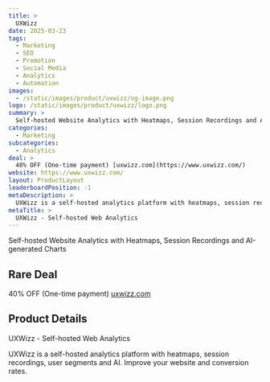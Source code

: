 ```yaml
---
title: >
  UXWizz
date: 2025-03-23
tags:
  - Marketing
  - SEO
  - Promotion
  - Social Media
  - Analytics
  - Automation
images:
  - /static/images/product/uxwizz/og-image.png
logo: /static/images/product/uxwizz/logo.png
summary: >
  Self-hosted Website Analytics with Heatmaps, Session Recordings and AI-generated Charts
categories:
  - Marketing
subcategories:
  - Analytics
deal: >
  40% OFF (One-time payment) [uxwizz.com](https://www.uxwizz.com/)
website: https://www.uxwizz.com/
layout: ProductLayout
leaderboardPosition: -1
metaDescription: >
  UXWizz is a self-hosted analytics platform with heatmaps, session recordings, user segments and AI. Improve your website and conversion rates.
metaTitle: >
  UXWizz - Self-hosted Web Analytics
---
```

Self-hosted Website Analytics with Heatmaps, Session Recordings and AI-generated Charts

## Rare Deal

40% OFF (One-time payment) [uxwizz.com](https://www.uxwizz.com/)

## Product Details

UXWizz - Self-hosted Web Analytics

UXWizz is a self-hosted analytics platform with heatmaps, session recordings, user segments and AI. Improve your website and conversion rates.
